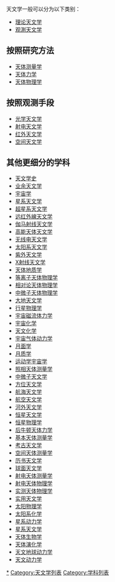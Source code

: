 天文学一般可以分为以下类别：
*[[理论天文学|理论天文学]]
*[[观測天文学|观測天文学]]

==按照研究方法==
*[[天体测量学|天体测量学]] 
*[[天体力学|天体力学]] 
*[[天体物理学|天体物理学]]

==按照观测手段==
*[[光学天文学|光学天文学]] 
*[[射电天文学|射电天文学]] 
*[[红外天文学|红外天文学]] 
*[[空间天文学|空间天文学]] 

==其他更细分的学科==
*[[天文学史|天文学史]] 
*[[业余天文学|业余天文学]] 
*[[宇宙学|宇宙学]] 
*[[星系天文学|星系天文学]] 
*[[超星系天文学|超星系天文学]] 
*[[远红外線天文学|远红外線天文学]] 
*[[伽马射线天文学|伽马射线天文学]] 
*[[高能天体天文学|高能天体天文学]] 
*[[无线电天文学|无线电天文学]] 
*[[太阳系天文学|太阳系天文学]] 
*[[紫外天文学|紫外天文学]] 
*[[X射线天文学|X射线天文学]] 
*[[天体地质学|天体地质学]] 
*[[等离子天体物理学|等离子天体物理学]] 
*[[相对论天体物理学|相对论天体物理学]] 
*[[中微子天体物理学|中微子天体物理学]] 
*[[大地天文学|大地天文学]] 
*[[行星物理学|行星物理学]] 
*[[宇宙磁流体力学|宇宙磁流体力学]] 
*[[宇宙化学|宇宙化学]] 
*[[天文化学|天文化学]] 
*[[宇宙气体动力学|宇宙气体动力学]] 
*[[月面学|月面学]] 
*[[月质学|月质学]] 
*[[运动学宇宙学|运动学宇宙学]] 
*[[照相天体测量学|照相天体测量学]] 
*[[中微子天文学|中微子天文学]] 
*[[方位天文学|方位天文学]] 
*[[航海天文学|航海天文学]] 
*[[航空天文学|航空天文学]] 
*[[河外天文学|河外天文学]] 
*[[恒星天文学|恒星天文学]] 
*[[恒星物理学|恒星物理学]] 
*[[后牛顿天体力学|后牛顿天体力学]] 
*[[基本天体测量学|基本天体测量学]] 
*[[考古天文学|考古天文学]] 
*[[空间天体测量学|空间天体测量学]] 
*[[历书天文学|历书天文学]] 
*[[球面天文学|球面天文学]] 
*[[射电天体测量学|射电天体测量学]] 
*[[射电天体物理学|射电天体物理学]] 
*[[实测天体物理学|实测天体物理学]] 
*[[实用天文学|实用天文学]] 
*[[太阳物理学|太阳物理学]] 
*[[太阳系化学|太阳系化学]] 
*[[星系动力学|星系动力学]] 
*[[星系天文学|星系天文学]] 
*[[天体生物学|天体生物学]] 
*[[天体演化学|天体演化学]] 
*[[天文地球动力学|天文地球动力学]] 
*[[天文动力学|天文动力学]]

[[Category:天文学分支|*]]
[[Category:天文学列表|Category:天文学列表]]
[[Category:学科列表|Category:学科列表]]